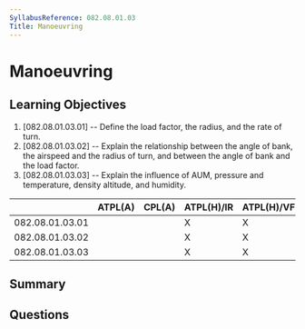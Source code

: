```yaml
---
SyllabusReference: 082.08.01.03
Title: Manoeuvring 
---
```


# Manoeuvring 

## Learning Objectives

1. [082.08.01.03.01] -- Define the load factor, the radius, and the rate of turn.
2. [082.08.01.03.02] -- Explain the relationship between the angle of bank, the airspeed and the radius of turn, and between the angle of bank and the load factor.
3. [082.08.01.03.03] -- Explain the influence of AUM, pressure and temperature, density altitude, and humidity.


|                 | ATPL(A) | CPL(A) | ATPL(H)/IR | ATPL(H)/VFR | CPL(H) | IR | CBIR(A) |
|-----------------|---------|--------|------------|-------------|--------|----|---------|
| 082.08.01.03.01 |         |        |      X     |      X      |   X    |    |         |
| 082.08.01.03.02 |         |        |      X     |      X      |   X    |    |         |
| 082.08.01.03.03 |         |        |      X     |      X      |   X    |    |         |

## Summary

## Questions
